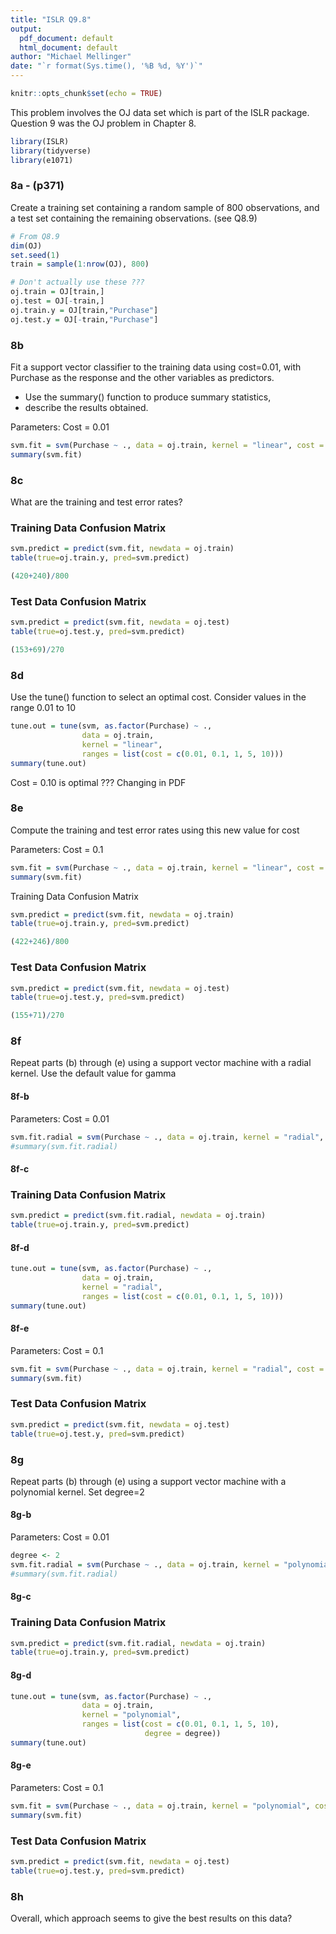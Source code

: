 ```yaml
---
title: "ISLR Q9.8"
output:
  pdf_document: default
  html_document: default
author: "Michael Mellinger"
date: "`r format(Sys.time(), '%B %d, %Y')`"
---
```


```r
knitr::opts_chunk$set(echo = TRUE)
```

This problem involves the OJ data set which is part of the ISLR package.
Question 9 was the OJ problem in Chapter 8.

```r
library(ISLR)
library(tidyverse)
library(e1071)
```

### 8a - (p371)

Create a training set containing a random sample of 800 observations, and a test set containing the remaining observations. (see Q8.9)

```r
# From Q8.9
dim(OJ)
set.seed(1)
train = sample(1:nrow(OJ), 800)

# Don't actually use these ???
oj.train = OJ[train,]
oj.test = OJ[-train,]
oj.train.y = OJ[train,"Purchase"]
oj.test.y = OJ[-train,"Purchase"]
```

### 8b

Fit a support vector classifier to the training data using cost=0.01, with Purchase as the response and the other variables as predictors.

- Use the summary() function to produce summary statistics, 
- describe the results obtained.


Parameters: Cost = 0.01
```r
svm.fit = svm(Purchase ~ ., data = oj.train, kernel = "linear", cost = c(0.01))
summary(svm.fit)
```

### 8c

What are the training and test error rates?

### Training Data Confusion Matrix
```r
svm.predict = predict(svm.fit, newdata = oj.train)
table(true=oj.train.y, pred=svm.predict)
```
```r
(420+240)/800
```

### Test Data Confusion Matrix
```r
svm.predict = predict(svm.fit, newdata = oj.test)
table(true=oj.test.y, pred=svm.predict)
```

```r
(153+69)/270
```


### 8d

Use the tune() function to select an optimal cost. Consider values in the range 0.01 to 10

```r
tune.out = tune(svm, as.factor(Purchase) ~ ., 
                data = oj.train,
                kernel = "linear", 
                ranges = list(cost = c(0.01, 0.1, 1, 5, 10)))
summary(tune.out)
```

Cost = 0.10 is optimal ??? Changing in PDF

### 8e

Compute the training and test error rates using this new value for cost

Parameters: Cost = 0.1
```r
svm.fit = svm(Purchase ~ ., data = oj.train, kernel = "linear", cost = c(0.1))
summary(svm.fit)
```

Training Data Confusion Matrix
```r
svm.predict = predict(svm.fit, newdata = oj.train)
table(true=oj.train.y, pred=svm.predict)
```
```r
(422+246)/800
```

### Test Data Confusion Matrix
```r
svm.predict = predict(svm.fit, newdata = oj.test)
table(true=oj.test.y, pred=svm.predict)
```

```r
(155+71)/270
```

### 8f

Repeat parts (b) through (e) using a support vector machine with a radial kernel. Use the default value for gamma

#### 8f-b

Parameters: Cost = 0.01
```r
svm.fit.radial = svm(Purchase ~ ., data = oj.train, kernel = "radial", cost = c(0.01))
#summary(svm.fit.radial)
```

#### 8f-c

### Training Data Confusion Matrix
```r
svm.predict = predict(svm.fit.radial, newdata = oj.train)
table(true=oj.train.y, pred=svm.predict)
```
#### 8f-d

```r
tune.out = tune(svm, as.factor(Purchase) ~ ., 
                data = oj.train,
                kernel = "radial", 
                ranges = list(cost = c(0.01, 0.1, 1, 5, 10)))
summary(tune.out)
```

#### 8f-e

Parameters: Cost = 0.1
```r
svm.fit = svm(Purchase ~ ., data = oj.train, kernel = "radial", cost = c(0.1))
summary(svm.fit)
```

### Test Data Confusion Matrix
```r
svm.predict = predict(svm.fit, newdata = oj.test)
table(true=oj.test.y, pred=svm.predict)
```

### 8g

Repeat parts (b) through (e) using a support vector machine with a polynomial kernel. Set degree=2

#### 8g-b

Parameters: Cost = 0.01
```r
degree <- 2
svm.fit.radial = svm(Purchase ~ ., data = oj.train, kernel = "polynomial", cost = c(0.01), degree=degree)
#summary(svm.fit.radial)
```

#### 8g-c

### Training Data Confusion Matrix
```r
svm.predict = predict(svm.fit.radial, newdata = oj.train)
table(true=oj.train.y, pred=svm.predict)
```
#### 8g-d

```r
tune.out = tune(svm, as.factor(Purchase) ~ ., 
                data = oj.train,
                kernel = "polynomial", 
                ranges = list(cost = c(0.01, 0.1, 1, 5, 10),
                              degree = degree))
summary(tune.out)
```

#### 8g-e

Parameters: Cost = 0.1
```r
svm.fit = svm(Purchase ~ ., data = oj.train, kernel = "polynomial", cost = c(0.1), degree = degree)
summary(svm.fit)
```

### Test Data Confusion Matrix
```r
svm.predict = predict(svm.fit, newdata = oj.test)
table(true=oj.test.y, pred=svm.predict)
```

### 8h

Overall, which approach seems to give the best results on this data?

